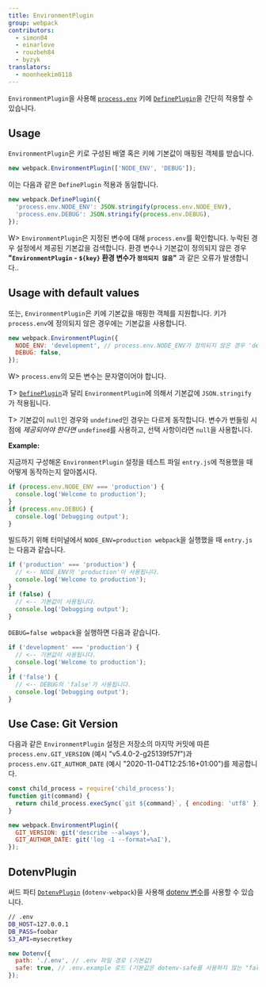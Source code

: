 ```yaml
---
title: EnvironmentPlugin
group: webpack
contributors:
  - simon04
  - einarlove
  - rouzbeh84
  - byzyk
translators:
  - moonheekim0118
---
```


`EnvironmentPlugin`을 사용해 [`process.env`](https://nodejs.org/api/process.html#process_process_env) 키에 [`DefinePlugin`](/plugins/define-plugin)을 간단히 적용할 수 있습니다.

## Usage

`EnvironmentPlugin`은 키로 구성된 배열 혹은 키에 기본값이 매핑된 객체를 받습니다.

```javascript
new webpack.EnvironmentPlugin(['NODE_ENV', 'DEBUG']);
```

이는 다음과 같은 `DefinePlugin` 적용과 동일합니다.

```javascript
new webpack.DefinePlugin({
  'process.env.NODE_ENV': JSON.stringify(process.env.NODE_ENV),
  'process.env.DEBUG': JSON.stringify(process.env.DEBUG),
});
```

W> `EnvironmentPlugin`은 지정된 변수에 대해 `process.env`를 확인합니다. 누락된 경우 설정에서 제공된 기본값을 검색합니다. 환경 변수나 기본값이 정의되지 않은 경우 **"`EnvironmentPlugin` - `${key}` 환경 변수가 `정의되지 않음`"** 과 같은 오류가 발생합니다..

## Usage with default values

또는, `EnvironmentPlugin`은 키에 기본값을 매핑한 객체를 지원합니다. 키가 `process.env`에 정의되지 않은 경우에는 기본값을 사용합니다.

```javascript
new webpack.EnvironmentPlugin({
  NODE_ENV: 'development', // process.env.NODE_ENV가 정의되지 않은 경우 'development'를 사용하세요.
  DEBUG: false,
});
```

W> `process.env`의 모든 변수는 문자열이어야 합니다.

T> [`DefinePlugin`](/plugins/define-plugin)과 달리 `EnvironmentPlugin`에 의해서 기본값에 `JSON.stringify`가 적용됩니다.

T> 기본값이 `null`인 경우와 `undefined`인 경우는 다르게 동작합니다. 변수가 번들링 시점에 _제공되어야 한다면_ `undefined`를 사용하고, 선택 사항이라면 `null`을 사용합니다.

**Example:**

지금까지 구성해온 `EnvironmentPlugin` 설정을 테스트 파일 `entry.js`에 적용했을 때 어떻게 동작하는지 알아봅시다.

```javascript
if (process.env.NODE_ENV === 'production') {
  console.log('Welcome to production');
}
if (process.env.DEBUG) {
  console.log('Debugging output');
}
```

빌드하기 위해 터미널에서 `NODE_ENV=production webpack`을 실행했을 때 `entry.js`는 다음과 같습니다.

```javascript
if ('production' === 'production') {
  // <-- NODE_ENV의 'production'이 사용됩니다.
  console.log('Welcome to production');
}
if (false) {
  // <-- 기본값이 사용됩니다.
  console.log('Debugging output');
}
```

`DEBUG=false webpack`을 실행하면 다음과 같습니다.

```javascript
if ('development' === 'production') {
  // <-- 기본값이 사용됩니다.
  console.log('Welcome to production');
}
if ('false') {
  // <-- DEBUG의 'false'가 사용됩니다.
  console.log('Debugging output');
}
```

## Use Case: Git Version

다음과 같은 `EnvironmentPlugin` 설정은 저장소의 마지막 커밋에 따른 `process.env.GIT_VERSION` (예시 "v5.4.0-2-g25139f57f")과 `process.env.GIT_AUTHOR_DATE` (예시 "2020-11-04T12:25:16+01:00")를 제공합니다.

```javascript
const child_process = require('child_process');
function git(command) {
  return child_process.execSync(`git ${command}`, { encoding: 'utf8' }).trim();
}

new webpack.EnvironmentPlugin({
  GIT_VERSION: git('describe --always'),
  GIT_AUTHOR_DATE: git('log -1 --format=%aI'),
});
```

## DotenvPlugin

써드 파티 [`DotenvPlugin`](https://github.com/mrsteele/dotenv-webpack) (`dotenv-webpack`)을 사용해 [dotenv 변수](https://www.npmjs.com/package/dotenv)를 사용할 수 있습니다.

```bash
// .env
DB_HOST=127.0.0.1
DB_PASS=foobar
S3_API=mysecretkey
```

```javascript
new Dotenv({
  path: './.env', // .env 파일 경로 (기본값)
  safe: true, // .env.example 로드 (기본값은 dotenv-safe를 사용하지 않는 "false")
});
```
